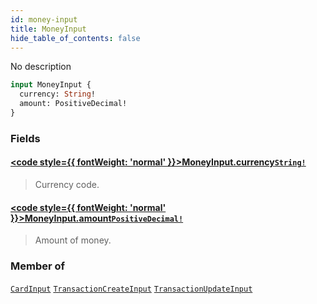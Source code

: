 ```yaml
---
id: money-input
title: MoneyInput
hide_table_of_contents: false
---
```








No description

```graphql
input MoneyInput {
  currency: String!
  amount: PositiveDecimal!
}
```


### Fields

#### [<code style={{ fontWeight: 'normal' }}>MoneyInput.<b>currency</b></code>](#)<Bullet />[`String!`](../../../developer/api-reference/scalars/string) <Badge class="secondary" text="non-null"/> <Badge class="secondary" text="scalar"/>
> Currency code.
> 

#### [<code style={{ fontWeight: 'normal' }}>MoneyInput.<b>amount</b></code>](#)<Bullet />[`PositiveDecimal!`](../../../developer/api-reference/scalars/positive-decimal) <Badge class="secondary" text="non-null"/> <Badge class="secondary" text="scalar"/>
> Amount of money.
> 



### Member of

[`CardInput`](../../../developer/api-reference/inputs/card-input)  <Badge class="secondary" text="input"/><Bullet />[`TransactionCreateInput`](../../../developer/api-reference/inputs/transaction-create-input)  <Badge class="secondary" text="input"/><Bullet />[`TransactionUpdateInput`](../../../developer/api-reference/inputs/transaction-update-input)  <Badge class="secondary" text="input"/>



